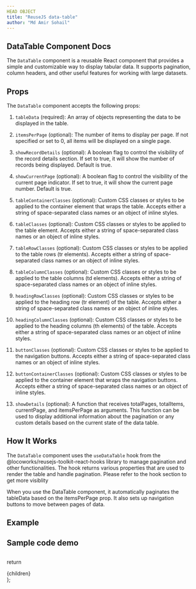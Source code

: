 ```yaml
---
HEAD OBJECT
title: "ReuseJS data-table"
author: "Md Amir Sohail"
---
```



## DataTable Component Docs
The `DataTable` component is a reusable React component that provides a simple and customizable way to display tabular data. It supports pagination, column headers, and other useful features for working with large datasets.

## Props
The `DataTable` component accepts the following props:

1. `tableData` (required): An array of objects representing the data to be displayed in the table.

2. `itemsPerPage` (optional): The number of items to display per page. If not specified or set to 0, all items will be displayed on a single page.

3. `showRecordDetails` (optional): A boolean flag to control the visibility of the record details section. If set to true, it will show the number of records being displayed. Default is true.

4. `showCurrentPage` (optional): A boolean flag to control the visibility of the current page indicator. If set to true, it will show the current page number. Default is true.

5. `tableContainerClasses` (optional): Custom CSS classes or styles to be applied to the container element that wraps the table. Accepts either a string of space-separated class names or an object of inline styles.

6. `tableClasses` (optional): Custom CSS classes or styles to be applied to the table element. Accepts either a string of space-separated class names or an object of inline styles.

7. `tableRowClasses` (optional): Custom CSS classes or styles to be applied to the table rows (tr elements). Accepts either a string of space-separated class names or an object of inline styles.

8. `tableColumnClasses` (optional): Custom CSS classes or styles to be applied to the table columns (td elements). Accepts either a string of space-separated class names or an object of inline styles.

9. `headingRowClasses` (optional): Custom CSS classes or styles to be applied to the heading row (tr element) of the table. Accepts either a string of space-separated class names or an object of inline styles.

10. `headingColumnClasses` (optional): Custom CSS classes or styles to be applied to the heading columns (th elements) of the table. Accepts either a string of space-separated class names or an object of inline styles.

11. `buttonClasses` (optional): Custom CSS classes or styles to be applied to the navigation buttons. Accepts either a string of space-separated class names or an object of inline styles.

12. `buttonContainerClasses` (optional): Custom CSS classes or styles to be applied to the container element that wraps the navigation buttons. Accepts either a string of space-separated class names or an object of inline styles.

13. `showDetails` (optional): A function that receives totalPages, totalItems, currentPage, and itemsPerPage as arguments. This function can be used to display additional information about the pagination or any custom details based on the current state of the data table.


## How It Works
The `DataTable` component uses the `useDataTable` hook from the @locoworks/reusejs-toolkit-react-hooks library to manage pagination and other functionalities. The hook returns various properties that are used to render the table and handle pagination. Please refer to the hook section to get more visiblity

When you use the DataTable component, it automatically paginates the tableData based on the itemsPerPage prop. It also sets up navigation buttons to move between pages of data.
## Example
<Example />

## Sample code demo

```js path=../../components/data-table/Example name=Example
```


  return <div className="prose max-w-full mx-4 pb-10" >{children}</div>
};
